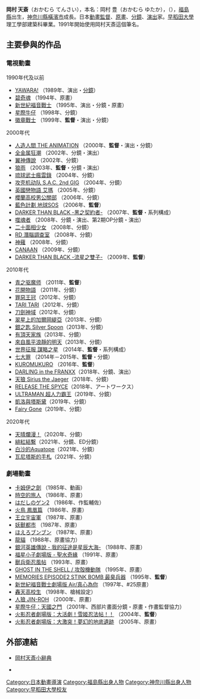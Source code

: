 {{BLP unsourced|time=2021-09-06T09:34:09+00:00}}
{{noteTA|G1=Anime}}
'''岡村 天斎'''（おかむら てんさい），本名：岡村 豊（おかむら ゆたか），（{{bd|1961年|12月13日|}}），[[福島縣|福島縣]]出生，[[神奈川縣|神奈川縣]][[橫濱市|橫濱市]]成長。日本[[動畫|動畫]][[監督|監督]]、[[原畫|原畫]]、[[分鏡|分鏡]]、[[演出|演出]]家。[[早稻田大學|早稻田大學]]理工學部建築科畢業。1991年開始使用岡村天斎這個筆名。

== 主要參與的作品 ==
=== 電視動畫 ===
; 1990年代及以前
* [[YAWARA!|YAWARA!]] （1989年、演出・[[分鏡|分鏡]]） 
* [[碧奇魂|碧奇魂]] （1994年、原畫）
* [[新世紀福音戰士|新世紀福音戰士]] （1995年、演出・分鏡・原畫）
* [[星際牛仔|星際牛仔]] （1998年、分鏡）
* [[徽章戰士|徽章戰士]] （1999年、'''監督'''・演出・分鏡）

; 2000年代
* [[人造人間|人造人間 THE ANIMATION]] （2000年、'''監督'''・演出・分鏡）
* [[全金属狂潮|全金属狂潮]] （2002年、分鏡・演出）
* [[翼神傳說|翼神傳說]] （2002年、分鏡）
* [[狼雨|狼雨]] （2003年、'''監督'''・分鏡・演出）
* [[琉球武士瘋雲錄|琉球武士瘋雲錄]] （2004年、分鏡）
* [[攻壳机动队_S.A.C._2nd_GIG|攻壳机动队 S.A.C. 2nd GIG]] （2004年、分鏡）
* [[英國戀物語_艾瑪|英國戀物語 艾瑪]] （2005年、分鏡）
* [[櫻蘭高校男公關部|櫻蘭高校男公關部]] （2006年、分鏡）
* [[Project_BLUE_地球SOS|藍色計劃 地球SOS]] （2006年、'''監督'''）
* [[黑之契約者|DARKER THAN BLACK -黑之契約者-]] （2007年、'''監督'''・系列構成）
* [[噬魂者|噬魂者]] （2008年、分鏡・演出、第2期OP分鏡・演出）
* [[二十面相少女|二十面相少女]] （2008年、分鏡）
* [[RD_潛腦調查室|RD 潛腦調查室]] （2008年、分鏡）
* [[神薙|神薙]] （2008年、分鏡）
* [[CANAAN|CANAAN]] （2009年、分鏡）
* [[黑之契約者|DARKER THAN BLACK -流星之雙子-]] （2009年、'''監督'''）

; 2010年代
* [[青之驱魔师|青之驱魔师]] （2011年、'''監督'''）
* [[花開物語|花開物語]] （2011年、分鏡）
* [[罪惡王冠|罪惡王冠]]（2012年、分鏡）
* [[TARI_TARI|TARI TARI]]（2012年、分鏡）
* [[刀劍神域|刀劍神域]]（2012年、分鏡）
* [[翠星上的加爾岡緹亞|翠星上的加爾岡緹亞]]（2013年、分鏡）
* [[銀之匙_Silver_Spoon|銀之匙 Silver Spoon]]（2013年、分鏡）
* [[有頂天家族|有頂天家族]]（2013年、分鏡）
* [[來自風平浪靜的明天|來自風平浪靜的明天]]（2013年、分鏡）
* [[世界征服_謀略之星|世界征服 謀略之星]] （2014年、'''監督'''・系列構成）
* [[七大罪_(漫畫)|七大罪]] （2014年－2015年、'''監督'''・分鏡）
* [[KUROMUKURO|KUROMUKURO]] （2016年、'''監督'''）
* [[DARLING_in_the_FRANXX|DARLING in the FRANXX]]（2018年、分鏡、演出）
* [[天狼_Sirius_the_Jaeger|天狼 Sirius the Jaeger]]（2018年、分鏡）
* [[RELEASE_THE_SPYCE|RELEASE THE SPYCE]]（2018年、アートワークス）
* [[ULTRAMAN_超人力霸王|ULTRAMAN 超人力霸王]]（2019年、分鏡）
* [[凱洛與塔斯黛|凱洛與塔斯黛]]（2019年、分鏡）
* [[Fairy_Gone|Fairy Gone]]（2019年、分鏡）

; 2020年代
* [[天晴爛漫！|天晴爛漫！]]（2020年、分鏡）
* [[緋紅結繫|緋紅結繫]]（2021年、分鏡、ED分鏡）
* [[白沙的Aquatope|白沙的Aquatope]]（2021年、分鏡）
* [[瓦尼塔斯的手札|瓦尼塔斯的手札]]（2021年、分鏡）

=== 劇場動畫 ===
* [[カムイの剣|卡姆伊之劍]] （1985年、動画）
* [[時空的旅人|時空的旅人]] （1986年、原畫）
* [[はだしのゲン|はだしのゲン2]] （1986年、作監輔佐）
* [[火鳥_(漫畫)|火鳥 鳳凰篇]] （1986年、原畫）
* [[王立宇宙軍|王立宇宙軍]] （1987年、原畫）
* [[妖獸都市_(1987年動畫電影)|妖獸都市]] （1987年、原畫）
* [[ほえろブンブン|ほえろブンブン]] （1987年、原畫）
* [[龍貓|龍貓]] （1988年、原畫協力）
* [[銀河英雄傳說|銀河英雄傳說 - 我的征途是星辰大海-]] （1988年、原畫）
* [[福星小子|福星小子劇場版 - 聖水奇緣]] （1991年、原畫）
* [[獸兵衛忍風帖|獸兵衛忍風帖]] （1993年、原畫）
* [[攻殼機動隊_(1995年電影)|GHOST IN THE SHELL / 攻殻機動隊]] （1995年、原畫）
* [[MEMORIES|MEMORIES EPISODE2 STINK BOMB 最臭兵器]] （1995年、'''監督'''）
* [[新世紀福音戰士劇場版|新世紀福音戰士劇場版 Air/真心為你]] （1997年、#25原畫）
* [[轟天高校生|轟天高校生]] （1998年、槍械設定）
* [[人狼_JIN-ROH|人狼 JIN-ROH]] （2000年、原畫）
* [[星際牛仔：天國之門|星際牛仔：天國之門]] （2001年、西部片畫面分鏡・原畫・作畫監督協力）
* [[火影忍者劇場版：大活劇！雪姬忍法帖！！|火影忍者劇場版：大活劇！雪姬忍法帖！！]] （2004年、'''監督'''）
* [[火影忍者劇場版：大激突！夢幻的地底遺跡|火影忍者劇場版：大激突！夢幻的地底遺跡]] （2005年、原畫）

== 外部連結 ==
* {{ja}}[http://www18.atwiki.jp/sakuga/?cmd=word&word=%E5%B2%A1%E6%9D%91%E5%A4%A9%E6%96%8E&type=normal&page=%E5%B2%A1%E6%9D%91%E5%A4%A9%E6%96%8E 岡村天斎小辭典] {{Wayback|url=http://www18.atwiki.jp/sakuga/?cmd=word&word=%E5%B2%A1%E6%9D%91%E5%A4%A9%E6%96%8E&type=normal&page=%E5%B2%A1%E6%9D%91%E5%A4%A9%E6%96%8E |date=20160304100241 }} 
* {{ann|people|4143}}

{{岡村天齋執導作品}}
{{Authority control}}
{{DEFAULTSORT:okamura tensai}}
[[Category:日本動畫導演|Category:日本動畫導演]]
[[Category:福島縣出身人物|Category:福島縣出身人物]]
[[Category:神奈川縣出身人物|Category:神奈川縣出身人物]]
[[Category:早稻田大學校友|Category:早稻田大學校友]]